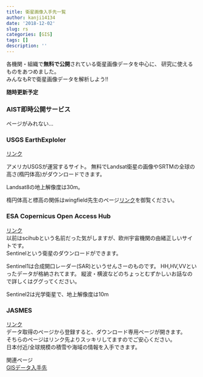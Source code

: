 ```yaml
---
title: 衛星画像入手先一覧
author: kanji14134
date: '2018-12-02'
slug: rs
categories: [GIS]
tags: []
description: ''
---
```


各機関・組織で**無料で公開**されている衛星画像データを中心に、
研究に使えるものをあつめました。  
みんなもRで衛星画像データを解析しよう!!  

**随時更新予定**

### AIST即時公開サービス
ページがみれない…

### USGS EarthExploler
[リンク](https://earthexplorer.usgs.gov/)

アメリカUSGSが運営するサイト。
無料でLandsat衛星の画像やSRTMの全球の高さ(楕円体高)がダウンロードできます。

Landsat8の地上解像度は30m。  

楕円体高と標高の関係はwingfield先生のページ[リンク](https://www.wingfield.gr.jp/blog/2018/10/08/p9188/)を御覧ください。

### ESA Copernicus Open Access Hub
[リンク](https://scihub.copernicus.eu/)  
以前はscihubという名前だった気がしますが、欧州宇宙機関の由緒正しいサイトです。  
Sentinelという衛星のダウンロードができます。

Sentinel1は合成開口レーダー(SAR)というせんさーのものです。
HH,HV,VVといったデータが格納されてます。
縦波・横波などのちょっとむずかしいお話なので詳しくはググってください。

Sentinel2は光学衛星で、地上解像度は10m

### JASMES
[リンク](https://www.eorc.jaxa.jp/JASMES/index_map_j.html)  
データ取得のページから登録すると、ダウンロード専用ページが開きます。  
そちらのページはリンク先よりスッキリしてますのでご安心ください。  
日本付近/全球規模の積雪や海域の情報を入手できます。  


関連ページ  
[GISデータ入手先](../gis%E3%83%87%E3%83%BC%E3%82%BF%E5%85%A5%E6%89%8B%E5%85%88%E4%B8%80%E8%A6%A7/)

